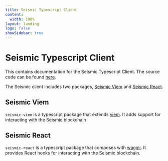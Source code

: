 ```yaml
---
title: Seismic Typescript Client
content:
  width: 100%
layout: landing
logo: false
showSidebar: true
---
```


# Seismic Typescript Client

This contains documentation for the Seismic Typescript Client. The source code can be found [here](https://github.com/SeismicSystems/seismic-client).

The Seismic client includes two packages, [Seismic Viem](./viem/intro.mdx) and [Seismic React](./react/intro.mdx).

## Seismic Viem

`seismic-viem` is a typescript package that extends [viem](https://viem.sh). It adds support for interacting with the Seismic blockchain

## Seismic React

`seismic-react` is a typescript package that composes with [wagmi](https://wagmi.sh). It provides React hooks for interacting with the Seismic blockchain.
